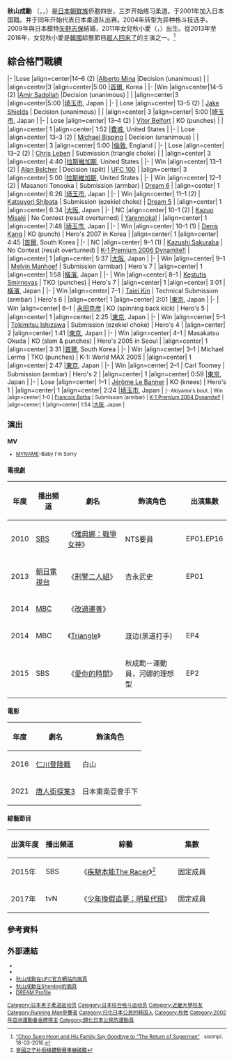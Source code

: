 {{expand|time=2014-10-05T13:01:36+00:00}}
{{Infobox Pro Wrestler
| name            = 秋山成勲
| native_name     = 秋山成勲
| other_names     = Fukama, Sexyama
| nickname = 反骨の柔道王<br />反骨の柔道鬼<br />魔王<br />セクシー山<br />スル山（滑溜溜山）
| image           =추성훈.jpg
| image_size      = 
| alt             = 
| caption         = 
| birth_name      = Choo Sung-hoon  
| birth_date      = {{Birth date and age|1975|7|29}}
| birth_place     = {{日本}}[[大阪府|大阪府]][[大阪市|大阪市]]
| death_date      = 
| death_place     =
| death_cause     =
| residence       = 
| nationality     = {{日本}}
| height          = {{height|m=1.77}}
| weight          = 77 kg (170 lbs)
| weight_class    = [[Welterweight_(MMA)|Welterweight (170 lbs)]]<br />[[Middleweight_(MMA)|Middleweight (185 lbs)]]
| reach_in        = {{convert|75|kg|lb}}
| style           = [[Judo|Judo]], [[Karate|Karate]], [[Boxing|Boxing]], [[Kickboxing|Kickboxing]]
| stance          = Orthodox
| fighting_out_of = [[Osaka|Osaka, Japan]]
| group = Team Cloud
| trainer = {{link-en|Greg Jackson|Greg Jackson (MMA trainer)}}
| exp =  {{color box|black}} 柔道3段黑帶
| module = {{艺人
| 嵌入 = yes
| 類型 = 男藝人
| 代表作品 = 《[[超人回來了|超人回來了]]》
| 經紀公司 = [[BONBOOENT|BONBOOENT]]（韓國）<br />{{link-ja|A-team|A-team (芸能プロダクション)}}（日本）
}}
}}
{{MedalTableTop}}
{{MedalSport | [[柔道|男子柔道]]}}
{{MedalCountry | {{flag|South Korea}} }}
{{MedalCompetition|[[亞洲柔道錦標賽|亞洲柔道錦標賽]]}}
{{MedalGold | [[亞洲柔道錦標賽|2001年亞洲柔道錦標賽]] | -81 kg}}
{{MedalCountry | {{flag|Japan}} }}
{{MedalCompetition | [[亞洲運動會|亞洲運動會]]}}
{{MedalGold | [[2002年亞洲運動會|2002年亞洲運動會]] | [[2002年亞洲運動會柔道比賽|-81 kg]]}}
{{MedalBottom}}
'''秋山成勳''' （{{lang-ko|추성훈／秋成勳／Choo Sung-hoon}}，{{lang-ja|秋山 成勲}}，{{bd|1975年|7月29日}}）是[[日本朝鮮族|日本朝鮮族]]侨胞四世，三岁开始练习柔道。于2001年加入日本国籍。并于同年开始代表日本柔道队出赛。2004年转型为异种格斗技选手。2009年與日本模特[[矢野志保|矢野志保]]結婚，2011年女兒秋小愛（{{lang-ko|추사랑}}，{{lang-ja|秋山 紗蘭}}）出生。從2013年至2016年，女兒秋小愛是[[韓國|韓國]]綜藝節目[[超人歸來_(韓國綜藝)|超人回来了]]的主演之一。<ref>[https://www.soompi.com/2016/03/18/choo-sung-hoon-and-his-family-say-goodbye-to-the-return-of-superman/ “Choo Sung Hoon and His Family Say Goodbye to “The Return of Superman”] {{Wayback|url=https://www.soompi.com/2016/03/18/choo-sung-hoon-and-his-family-say-goodbye-to-the-return-of-superman/ |date=20161019110141 }}. soompi. 18-03-2016.</ref>

==綜合格鬥戰績==
{{MMA record start}}
|-
|{{no2}}Lose
|align=center|14–6 (2)
|[[Alberto_Mina|Alberto Mina]]
|Decision (unanimous)
|{{link-en|UFC Fight Night: Henderson vs. Masvidal|UFC Fight Night: Henderson vs. Masvidal}}
|{{dts|2015|November|28}}
|align=center|3
|align=center|5:00
|[[首爾|首爾]], Korea
|{{small| 5分3R終了 判定1-2}}
|-
|{{yes2}}Win
|align=center|14–5 (2)
|[[Amir_Sadollah|Amir Sadollah]]
|Decision (unanimous)
|{{link-en|UFC Fight Night: Hunt vs. Nelson|UFC Fight Night: Hunt vs. Nelson}}
|{{dts|2014|September|20}}
|align=center|3
|align=center|5:00
|[[埼玉市|埼玉市]], Japan
|{{small| 5分3R終了 判定3-0}}
|-
| {{no2}}Lose
|align=center| 13–5 (2)
|   [[Jake_Shields|Jake Shields]]
| Decision (unanimous)
| {{link-en|UFC 144: Edgar vs. Henderson|UFC 144}}
| {{dts|2012|February|26}}
|align=center| 3
|align=center| 5:00
|[[埼玉市|埼玉市]], Japan
| {{small| [[Welterweight_(MMA)|Welterweight]] debut.}}
|-
| {{no2}}Lose
|align=center| 13–4 (2)
|   [[Vitor_Belfort|Vitor Belfort]]
| KO (punches)
| {{link-en|UFC 133: Evans vs Ortiz|UFC 133}}
| {{dts|2011|August|6}}
|align=center| 1
|align=center| 1:52
|[[費城|費城]], United States
| 
|-
| {{no2}}Lose
|align=center| 13–3 (2)
|   [[Michael_Bisping|Michael Bisping]]
| Decision (unanimous)
| {{link-en|UFC 120: Bisping vs. Akiyama|UFC 120}}
| {{dts|2010|October|16}}
|align=center| 3
|align=center| 5:00
|[[倫敦|倫敦]], England
| {{small|Fight of the Night.}}
|-
| {{no2}}Lose
|align=center| 13–2 (2)
|   [[Chris_Leben|Chris Leben]]
| Submission (triangle choke)
| {{link-en|UFC 116: Lesnar vs. Carwin|UFC 116}}
| {{dts|2010|July|03}}
|align=center| 3
|align=center| 4:40
|[[拉斯維加斯|拉斯維加斯]], United States
| {{small|Fight of the Night.}}
|-
| {{yes2}}Win
|align=center| 13–1 (2)
|   [[Alan_Belcher|Alan Belcher]]
| Decision (split)
| [[UFC_100|UFC 100]]
| {{dts|2009|July|11}}
|align=center| 3
|align=center| 5:00
|[[拉斯維加斯|拉斯維加斯]], United States
| {{small|Fight of the Night.}}
|-
| {{yes2}}Win
|align=center| 12–1 (2)
|   Masanori Tonooka
| Submission (armbar)
| [[Dream_6|Dream 6]]
| {{dts|2008|September|23}}
|align=center| 1
|align=center| 6:26
|[[埼玉市|埼玉市]], Japan
| 
|-
| {{yes2}}Win
|align=center| 11–1 (2)
|   [[Katsuyori_Shibata|Katsuyori Shibata]]
| Submission (ezekiel choke)
| [[Dream_5|Dream 5]]
| {{dts|2008|July|21}}
|align=center| 1
|align=center| 6:34
|[[大阪市|大阪]], Japan
| 
|-
| NC
|align=center| 10–1 (2)
|   [[Kazuo_Misaki|Kazuo Misaki]]
| No Contest (result overturned)
| [[Yarennoka!|Yarennoka!]]
| {{dts|2007|December|31}}
|align=center| 1
|align=center| 7:48
|[[埼玉市|埼玉市]], Japan
| {{small|Original KO victory for Misaki; head kick was later ruled illegal; changed to no contest.}}
|-
| {{yes2}}Win
|align=center| 10–1 (1)
|   [[Denis_Kang|Denis Kang]]
| KO (punch)
| Hero's 2007 in Korea
| {{dts|2007|October|28}}
|align=center| 1
|align=center| 4:45
|[[首爾|首爾]], South Korea
| 
|-
| NC
|align=center| 9–1 (1)
|   [[Kazushi_Sakuraba|Kazushi Sakuraba]]
| No Contest (result overturned)
| [[List_of_Hero's_events#K-1_Hero's_Premium_Dynamite_2006!!|K-1 Premium 2006 Dynamite!!]]
| {{dts|2006|December|31}}
|align=center| 1
|align=center| 5:37
|[[大阪市|大阪]], Japan
| {{small|Original TKO victory for Akiyama; Ruled no contest due to greasing.}}
|-
| {{yes2}}Win
|align=center| 9–1
|   [[Melvin_Manhoef|Melvin Manhoef]]
| Submission (armbar)
| Hero's 7
| {{dts|2006|October|09}}
|align=center| 1
|align=center| 1:58
|[[橫濱|橫濱]], Japan
| {{small|[[Hero's|Hero's]] 2006 Light Heavyweight Grand Prix final.}}
|-
| {{yes2}}Win
|align=center| 8–1
|   [[Kęstutis_Smirnovas|Kęstutis Smirnovas]]
| TKO (punches)
| Hero's 7
| {{dts|2006|October|09}}
|align=center| 1
|align=center| 3:01
|[[橫濱|橫濱]], Japan
| {{small|[[Hero's|Hero's]] 2006 Light Heavyweight Grand Prix semifinal.}}
|-
| {{yes2}}Win
|align=center| 7–1
|   [[Taiei_Kin|Taiei Kin]]
| Technical Submission (armbar)
| Hero's 6
| {{dts|2006|August|5}}
|align=center| 1
|align=center| 2:01
|[[東京|東京]], Japan
| {{small|[[Hero's|Hero's]] 2006 Light Heavyweight Grand Prix quarterfinal.}}
|-
| {{yes2}}Win
|align=center| 6–1
| [[永田克彦|永田克彦]]
| KO (spinning back kick)
| Hero's 5
| {{dts|2006|May|03}}
|align=center| 1
|align=center| 2:25
|[[東京|東京]], Japan
| 
|-
| {{yes2}}Win
|align=center| 5–1
|   [[Kendo_Kashin|Tokimitsu Ishizawa]]
| Submission (ezekiel choke)
| Hero's 4
| {{dts|2006|March|15}}
|align=center| 2
|align=center| 1:41
|[[東京|東京]], Japan
| 
|-
| {{yes2}}Win
|align=center| 4–1
|   Masakatsu Okuda
| KO (slam & punches)
| Hero's 2005 in Seoul
| {{dts|2005|November|05}}
|align=center| 1
|align=center| 3:31
|[[首爾|首爾]], South Korea
| 
|-
| {{yes2}}Win
|align=center| 3–1
|   Michael Lerma
| TKO (punches)
| K-1: World MAX 2005
| {{dts|2005|October|12}}
|align=center| 1
|align=center| 2:47
|[[東京|東京]], Japan
| 
|-
| {{yes2}}Win
|align=center| 2–1
|   Carl Toomey
| Submission (armbar)
| Hero's 2
| {{dts|2005|July|6}}
|align=center| 1
|align=center| 0:59
|[[東京|東京]], Japan
| 
|-
| {{no2}}Lose
|align=center| 1–1
|   [[Jérôme_Le_Banner|Jérôme Le Banner]]
| KO (knees)
| Hero's 1
| {{dts|2005|March|26}}
|align=center| 1
|align=center| 2:24
|[[埼玉市|埼玉市]], Japan
| <small>
|- Akiyama's bout.
| {{yes2}}Win
|align=center| 1–0
|   [[Francois_Botha|Francois Botha]]
| Submission (armbar)
| [[K-1_Premium_2004_Dynamite!!|K-1 Premium 2004 Dynamite!!]]
| {{dts|2004|December|31}}
|align=center| 1
|align=center| 1:54
|[[大阪市|大阪]], Japan
| 
{{end}}

==演出==
===MV===
*[[MYNAME|MYNAME]]-Baby I'm Sorry

===電視劇===
{| class="wikitable sortable"
|-
! 年度 !! 播出頻道 !! 劇名 !! 飾演角色!! 出演集數
|-
| 2010 || [[SBS|SBS]] || 《[[雅典娜：戰爭女神|雅典娜：戰爭女神]]》 || NTS要員|| EP01.EP16
|-
| 2013 || [[朝日電視台|朝日電視台]] || 《[[刑警二人組|刑警二人組]]》 || 吉永武史 || EP01
|-
| 2014 || [[MBC|MBC]] || 《[[改過遷善|改過遷善]]》 || || 
|-
| 2014 || MBC || 《[[Triangle|Triangle]]》 || 渡边(黑道打手)|| EP4
|-
| 2015 || SBS || 《[[愛你的時間|愛你的時間]]》 || 秋成勳－運動員，河娜的理想型 || EP2
|}

===電影===
{| class="wikitable sortable"
|-
! 年度 !! 劇名 !! 飾演角色
|-
| 2016 || [[仁川登陸戰_(電影)|仁川登陸戰]] || 白山
|-
|2021
|[[唐人街探案3|唐人街探案3]]
|日本東南亞會手下
|}

===綜藝節目===<!-- 根據[[WikiProject_talk:歌手和演员#整理論點|2016年9月的社群共識]]，不應在列表條目以外收錄人物或團體非班底身份出演綜藝節目的列表 -->
{| class="wikitable sortable"
|-
! 出演年度 !! 播出頻道 !! 綜藝 !! 集數
|-
| 2015年 || SBS || 《[[疾馳本能The_Racer|疾馳本能The Racer]]》<ref>[http://www.koreastardaily.com/tc/photo/67490 帝國之子朴炯植體驗賽車嚇破膽]</ref> || 固定成員
|-
| 2017年 || tvN || 《[[少年換假追夢：明星代班|少年換假追夢：明星代班]]》 || 固定成員
|}

== 參考資料 ==
{{reflist}}

==外部連結==
*{{instagram|akiyamachoo}}
*{{Twitter|akiyamayoshihir}}
*[http://www.ufc.com/fighter/Yoshihiro-Akiyama 秋山成勳在UFC官方網站的面頁]
*[http://www.sherdog.com/fighter/Yoshihiro-Akiyama-11895 秋山成勳在Sherdog的面頁]
*[http://www.dreamofficial.com/free/fighters/detail.php?id=1197515172 DREAM Profile]

{{BONBOOENT}}

[[Category:日本男子柔道运动员|Category:日本男子柔道运动员]]
[[Category:日本综合格斗运动员|Category:日本综合格斗运动员]]
[[Category:近畿大學校友|Category:近畿大學校友]]
[[Category:Running_Man參賽者|Category:Running Man參賽者]]
[[Category:归化日本公民的韩国人|Category:归化日本公民的韩国人]]
[[Category:秋姓|Category:秋姓]]
[[Category:2002年亞洲運動會金牌得主|Category:2002年亞洲運動會金牌得主]]
[[Category:歸化日本公民的運動員|Category:歸化日本公民的運動員]]
